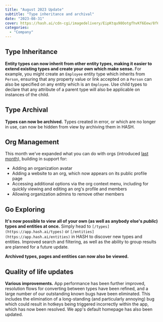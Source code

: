 ```yaml
---
title: "August 2023 Update"
subtitle: "Type inheritance and archival"
date: "2023-08-31"
cover: https://hash.ai/cdn-cgi/imagedelivery/EipKtqu98OotgfhvKf6Eew/8f6b9ec4-b2dd-446d-d503-075145645100/public
categories: 
  - "Company"
---
```


## Type Inheritance

**Entity types can now inherit from other entity types, making it easier to extend existing types and create your own which make sense.** For example, you might create an `Employee` entity type which inherits from `Person`, ensuring that any property value or link accepted on a `Person` can also be specified on any entity which is an `Employee`. Use child types to declare that any attribute of a parent type will also be applicable on instances of the child.

## Type Archival

**Types can now be archived.** Types created in error, or which are no longer in use, can now be hidden from view by archiving them in HASH.

## Org Management

This month we've expanded what you can do with orgs (introduced [last month](https://hash.ai/blog/july-2023-update)), building in support for:

- Adding an organization avatar
- Adding a website to an org, which now appears on its public profile page
- Accessing additional options via the org context menu, including for quickly viewing and editing an org's profile and members
- Allowing organization admins to remove other members

## Go Exploring

**It's now possible to view all of your own (as well as anybody else's _public_) types and entities at once.** Simply head to `[/types](https://app.hash.ai/types)` or `[/entities](https://app.hash.ai/entities)` in HASH to discover new types and entities. Improved search and filtering, as well as the ability to group results are planned for a future update.

**Archived types, pages and entities can now also be viewed.**

## Quality of life updates

**Various improvements.** App performance has been further improved, resolution flows for converting between types have been refined, and a large number of our outstanding known bugs have been eliminated. This includes the elimination of a long-standing (and particularly annoying) bug which could result in hotkeys being triggered incorrectly within the app, which has now been resolved. We app's default homepage has also been updated.

